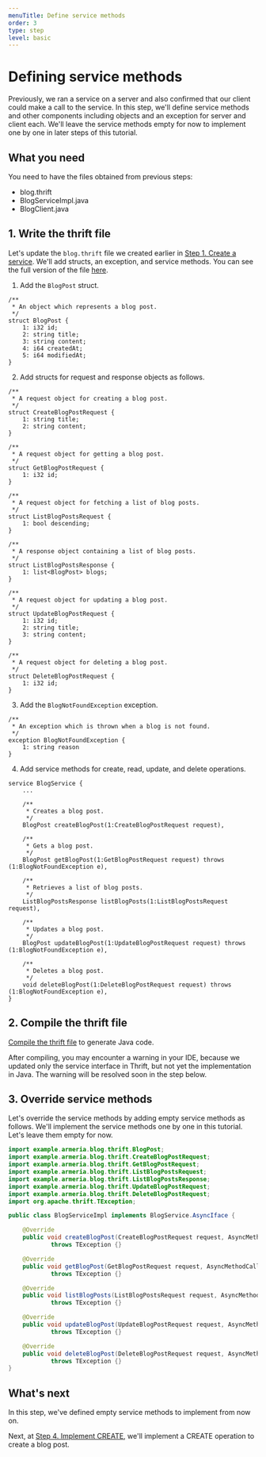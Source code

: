 ```yaml
---
menuTitle: Define service methods
order: 3
type: step
level: basic
---
```


# Defining service methods

Previously, we ran a service on a server and also confirmed that our client could make a call to the service.
In this step, we'll define service methods and other components including objects and an exception for server and client each.
We'll leave the service methods empty for now to implement one by one in later steps of this tutorial.

<TutorialSteps current={3} />

## What you need

You need to have the files obtained from previous steps:

- blog.thrift
- BlogServiceImpl.java
- BlogClient.java

## 1. Write the thrift file

Let's update the `blog.thrift` file we created earlier in [Step 1. Create a service](/tutorials/thrift/blog/create-service).
We'll add structs, an exception, and service methods.
You can see the full version of the file [here](https://github.com/line/armeria-examples/blob/main/tutorials/thrift/src/main/thrift/blog.thrift).

1. Add the `BlogPost` struct.
  ```thrift filename=blog.thrift
  /**
   * An object which represents a blog post.
   */
  struct BlogPost {
      1: i32 id;
      2: string title;
      3: string content;
      4: i64 createdAt;
      5: i64 modifiedAt;
  }
  ```
2. Add structs for request and response objects as follows.
  ```thrift filename=blog.thrift
  /**
   * A request object for creating a blog post.
   */
  struct CreateBlogPostRequest {
      1: string title;
      2: string content;
  }

  /**
   * A request object for getting a blog post.
   */
  struct GetBlogPostRequest {
      1: i32 id;
  }

  /**
   * A request object for fetching a list of blog posts.
   */
  struct ListBlogPostsRequest {
      1: bool descending;
  }

  /**
   * A response object containing a list of blog posts.
   */
  struct ListBlogPostsResponse {
      1: list<BlogPost> blogs;
  }

  /**
   * A request object for updating a blog post.
   */
  struct UpdateBlogPostRequest {
      1: i32 id;
      2: string title;
      3: string content;
  }

  /**
   * A request object for deleting a blog post.
   */
  struct DeleteBlogPostRequest {
      1: i32 id;
  }
  ```
3. Add the `BlogNotFoundException` exception.
  ```thrift filename=blog.thrift
  /**
   * An exception which is thrown when a blog is not found.
   */
  exception BlogNotFoundException {
      1: string reason
  }
  ```
4. Add service methods for create, read, update, and delete operations.
  ```thrift filename=blog.thrift
  service BlogService {
      ...

      /**
       * Creates a blog post.
       */
      BlogPost createBlogPost(1:CreateBlogPostRequest request),

      /**
       * Gets a blog post.
       */
      BlogPost getBlogPost(1:GetBlogPostRequest request) throws (1:BlogNotFoundException e),

      /**
       * Retrieves a list of blog posts.
       */
      ListBlogPostsResponse listBlogPosts(1:ListBlogPostsRequest request),

      /**
       * Updates a blog post.
       */
      BlogPost updateBlogPost(1:UpdateBlogPostRequest request) throws (1:BlogNotFoundException e),

      /**
       * Deletes a blog post.
       */
      void deleteBlogPost(1:DeleteBlogPostRequest request) throws (1:BlogNotFoundException e),
  }
  ```

## 2. Compile the thrift file

[Compile the thrift file](/tutorials/thrift/blog/create-service#2-compile-the-thrift-file) to generate Java code.

After compiling, you may encounter a warning in your IDE, because we updated only the service interface in Thrift, but not yet the implementation in Java.
The warning will be resolved soon in the step below.

## 3. Override service methods

Let's override the service methods by adding empty service methods as follows.
We'll implement the service methods one by one in this tutorial.
Let's leave them empty for now.

```java filename=BlogServiceImpl.java
import example.armeria.blog.thrift.BlogPost;
import example.armeria.blog.thrift.CreateBlogPostRequest;
import example.armeria.blog.thrift.GetBlogPostRequest;
import example.armeria.blog.thrift.ListBlogPostsRequest;
import example.armeria.blog.thrift.ListBlogPostsResponse;
import example.armeria.blog.thrift.UpdateBlogPostRequest;
import example.armeria.blog.thrift.DeleteBlogPostRequest;
import org.apache.thrift.TException;

public class BlogServiceImpl implements BlogService.AsyncIface {

    @Override
    public void createBlogPost(CreateBlogPostRequest request, AsyncMethodCallback<BlogPost> resultHandler)
            throws TException {}

    @Override
    public void getBlogPost(GetBlogPostRequest request, AsyncMethodCallback<BlogPost> resultHandler)
            throws TException {}

    @Override
    public void listBlogPosts(ListBlogPostsRequest request, AsyncMethodCallback<ListBlogPostsResponse> resultHandler)
            throws TException {}

    @Override
    public void updateBlogPost(UpdateBlogPostRequest request, AsyncMethodCallback<BlogPost> resultHandler)
            throws TException {}

    @Override
    public void deleteBlogPost(DeleteBlogPostRequest request, AsyncMethodCallback<Void> resultHandler)
            throws TException {}
}
```

## What's next

In this step, we've defined empty service methods to implement from now on.

Next, at [Step 4. Implement CREATE](/tutorials/thrift/blog/implement-create), we'll implement a CREATE operation to create a blog post.

<TutorialSteps current={3} />